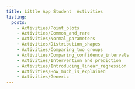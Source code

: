 ```yaml
---
title: Little App Student  Activities
listing: 
  posts: 
    - Activities/Point_plots
    - Activities/Common_and_rare
    - Activities/Normal_parameters
    - Activities/Distribution_shapes
    - Activities/Comparing_two_groups
    - Activities/Comparing_confidence_intervals
    - Activities/Intervention_and_prediction
    - Activities/Introducing_linear_regression
    - Activities/How_much_is_explained
    - Activities/Generic
---
```

